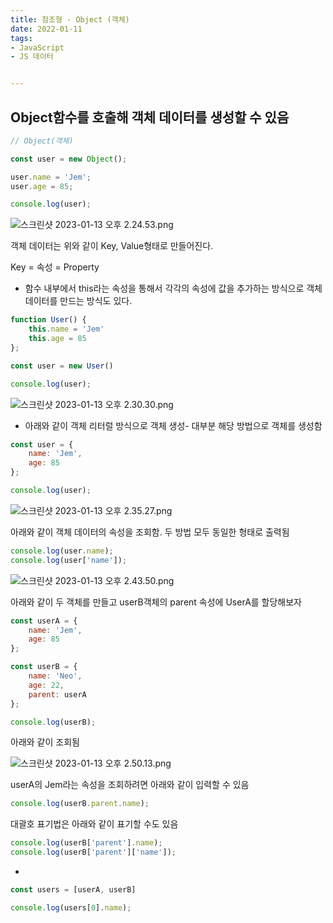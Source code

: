 ```yaml
---
title: 참조형 - Object (객체)
date: 2022-01-11
tags: 
- JavaScript
- JS 데이터


---
```


## Object함수를 호출해 객체 데이터를 생성할 수 있음

```jsx
// Object(객체)

const user = new Object();

user.name = 'Jem';
user.age = 85;

console.log(user);
```

![스크린샷 2023-01-13 오후 2.24.53.png](https://s3-us-west-2.amazonaws.com/secure.notion-static.com/1e904a83-46b2-4097-be32-42c725cf75c3/%E1%84%89%E1%85%B3%E1%84%8F%E1%85%B3%E1%84%85%E1%85%B5%E1%86%AB%E1%84%89%E1%85%A3%E1%86%BA_2023-01-13_%E1%84%8B%E1%85%A9%E1%84%92%E1%85%AE_2.24.53.png)

객체 데이터는 위와 같이 Key, Value형태로 만들어진다. 

Key = 속성 = Property

- 함수 내부에서 this라는 속성을 통해서 각각의 속성에 값을 추가하는 방식으로 객체 데이터를 만드는 방식도 있다.

```jsx
function User() {
    this.name = 'Jem'
    this.age = 85
};

const user = new User()

console.log(user);

```

![스크린샷 2023-01-13 오후 2.30.30.png](https://s3-us-west-2.amazonaws.com/secure.notion-static.com/76ff6ee8-f898-4c7f-94d3-80493e051763/%E1%84%89%E1%85%B3%E1%84%8F%E1%85%B3%E1%84%85%E1%85%B5%E1%86%AB%E1%84%89%E1%85%A3%E1%86%BA_2023-01-13_%E1%84%8B%E1%85%A9%E1%84%92%E1%85%AE_2.30.30.png)

- 아래와 같이 객체 리터럴 방식으로 객체 생성- 대부분 해당 방법으로 객체를 생성함

```jsx
const user = {
    name: 'Jem',
    age: 85
};

console.log(user);
```

![스크린샷 2023-01-13 오후 2.35.27.png](https://s3-us-west-2.amazonaws.com/secure.notion-static.com/784b26e7-d0ad-4e3b-8f76-3b4e9373935b/%E1%84%89%E1%85%B3%E1%84%8F%E1%85%B3%E1%84%85%E1%85%B5%E1%86%AB%E1%84%89%E1%85%A3%E1%86%BA_2023-01-13_%E1%84%8B%E1%85%A9%E1%84%92%E1%85%AE_2.35.27.png)

아래와 같이 객체 데이터의 속성을 조회함. 두 방법 모두 동일한 형태로 출력됨

```jsx
console.log(user.name);
console.log(user['name']);
```

![스크린샷 2023-01-13 오후 2.43.50.png](https://s3-us-west-2.amazonaws.com/secure.notion-static.com/9fc41652-e870-439e-9706-e01d43025531/%E1%84%89%E1%85%B3%E1%84%8F%E1%85%B3%E1%84%85%E1%85%B5%E1%86%AB%E1%84%89%E1%85%A3%E1%86%BA_2023-01-13_%E1%84%8B%E1%85%A9%E1%84%92%E1%85%AE_2.43.50.png)

아래와 같이 두 객체를 만들고 userB객체의 parent 속성에 UserA를 할당해보자 

```jsx
const userA = {
    name: 'Jem',
    age: 85
};

const userB = {
    name: 'Neo',
    age: 22,
    parent: userA
};

console.log(userB);
```

아래와 같이 조회됨

![스크린샷 2023-01-13 오후 2.50.13.png](https://s3-us-west-2.amazonaws.com/secure.notion-static.com/e4cb70d5-86c6-4369-9c84-008bc2c79be6/%E1%84%89%E1%85%B3%E1%84%8F%E1%85%B3%E1%84%85%E1%85%B5%E1%86%AB%E1%84%89%E1%85%A3%E1%86%BA_2023-01-13_%E1%84%8B%E1%85%A9%E1%84%92%E1%85%AE_2.50.13.png)

userA의 Jem라는 속성을 조회하려면 아래와 같이 입력할 수 있음 

```jsx
console.log(userB.parent.name);
```

대괄호 표기법은 아래와 같이 표기할 수도 있음 

```jsx
console.log(userB['parent'].name);
console.log(userB['parent']['name']);
```

+

```jsx
const users = [userA, userB]

console.log(users[0].name);
```